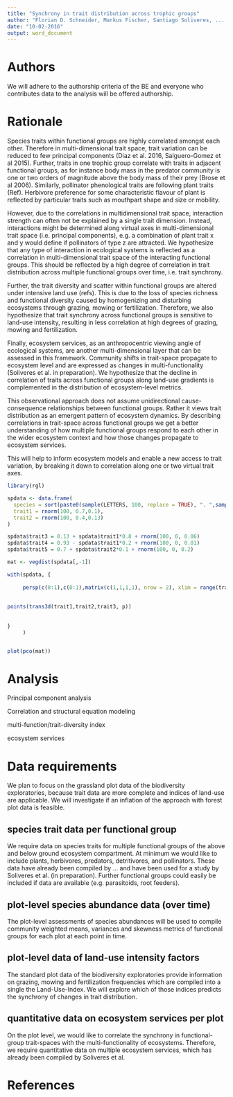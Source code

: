 ```yaml
---
title: "Synchrony in trait distribution across trophic groups"
author: "Florian D. Schneider, Markus Fischer, Santiago Soliveres, ..., Pete Manning"
date: "10-02-2016"
output: word_document
---
```



# Authors

We will adhere to the authorship criteria of the BE and everyone who contributes data to the analysis will be offered authorship. 


# Rationale

Species traits within functional groups are highly correlated amongst each other. Therefore in multi-dimensional trait space, trait variation can be reduced to few principal components (Diaz et al. 2016, Salguero-Gomez et al 2015). 
Further, traits in one trophic group correlate with traits in adjacent functional groups, as for instance body mass in the predator community is one or two orders of magnitude above the body mass of their prey (Brose et al 2006). Similarly, pollinator phenological traits are following plant traits (Ref). Herbivore  preference for some characteristic flavour of plant is reflected by particular traits such as mouthpart shape and size or mobility. 

However, due to the correlations in multidimensional trait space, interaction strength can often not be explained by a single trait dimension. Instead, interactions might be determined along virtual axes in multi-dimensional trait space (i.e. principal components), e.g. a combination of plant trait x and y would define if pollinators of type z are attracted. 
We hypothesize that any type of interaction in ecological systems is reflected as a correlation in multi-dimensional trait space of the interacting functional groups. This should be reflected by a high degree of correlation in trait distribution across multiple functional groups over time, i.e. trait synchrony. 

Further, the trait diversity and scatter within functional groups are altered under intensive land use (refs). This is due to the loss of species richness and functional diversity caused by homogenizing and disturbing ecosystems through grazing, mowing or fertilization.
Therefore, we also hypothesize that trait synchrony across functional groups is sensitive to land-use intensity, resulting in less correlation at high degrees of grazing, mowing and fertilization. 

Finally, ecosystem services, as an anthropocentric viewing angle of ecological systems, are another multi-dimensional layer that can be assessed in this framework. Community shifts in trait-space propagate to ecosystem level and are expressed as changes in multi-functionality (Soliveres et al. in preparation).
We hypothesize that the decline in correlation of traits across functional groups along land-use gradients is complemented in the distribution of ecosystem-level metrics. 

This observational approach does not assume unidirectional cause-consequence relationships between functional groups. Rather it views trait distribution as an emergent pattern of ecosystem dynamics. 
By describing correlations in trait-space across functional groups we get a better understanding of how multiple functional groups respond to each other in the wider ecosystem context and how those changes propagate to ecosystem services. 

This will help to inform ecosystem models and enable a new access to trait variation, by breaking it down to correlation along one or two virtual trait axes. 


```r
library(rgl)

spdata <- data.frame(
  species = sort(paste0(sample(LETTERS, 100, replace = TRUE), ". ",sample(letters, 100, replace = TRUE),".")),
  trait1 = rnorm(100, 0.7,0.1),
  trait2 = rnorm(100, 0.4,0.13)
)

spdata$trait3 = 0.13 + spdata$trait1*0.8 + rnorm(100, 0, 0.06) 
spdata$trait4 = 0.93 - spdata$trait1*0.2 + rnorm(100, 0, 0.01) 
spdata$trait5 = 0.7 + spdata$trait2*0.1 + rnorm(100, 0, 0.2) 

mat <- vegdist(spdata[,-1]) 

with(spdata, {
  
     persp(c(0:1),c(0:1),matrix(c(1,1,1,1), nrow = 2), xlim = range(trait1), ylim = range(trait2), zlim = range(trait3)) -> p
     
     
points(trans3d(trait1,trait2,trait3, p))
  
  
}
     )


plot(pco(mat))

```



# Analysis


Principal component analysis

Correlation and structural equation modeling

multi-function/trait-diversity index

ecosystem services


# Data requirements

We plan to focus on the grassland plot data of the biodiversity exploratories, because trait data are more complete and indices of land-use are applicable. We will investigate if an inflation of the approach with forest plot data is feasible. 

## species trait data per functional group

We require data on species traits for multiple functional groups of the above and below ground ecosystem compartment. At minimum we would like to include plants, herbivores, predators, detritivores, and pollinators. These data have already been compiled by ... and have been used for a study by Soliveres et al. (in preparation).
Further functional groups could easily be included if data are available (e.g. parasitoids, root feeders). 

## plot-level species abundance data (over time)

The plot-level assessments of species abundances will be used to compile community weighted means, variances and skewness metrics of functional groups for each plot at each point in time. 

## plot-level data of land-use intensity factors 

The standard plot data of the biodiversity exploratories provide information on grazing, mowing and fertilization frequencies which are compiled into a single the Land-Use-Index. We will explore which of those indices predicts the synchrony of changes in trait distribution. 

## quantitative data on ecosystem services per plot

On the plot level, we would like to correlate the synchrony in functional-group trait-spaces with the  multi-functionality of ecosystems. Therefore, we require quantitative data on multiple ecosystem services, which has already been compiled by Soliveres et al. 


# References

